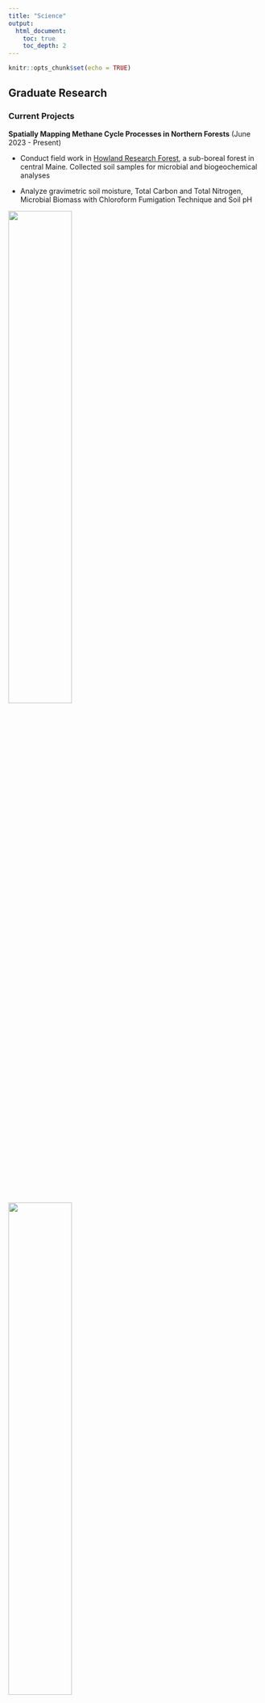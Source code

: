 ```yaml
---
title: "Science"
output: 
  html_document:
    toc: true
    toc_depth: 2
---
```


```r
knitr::opts_chunk$set(echo = TRUE)
```

## Graduate Research {.tabset .tabset-fade .tabset-pills}

### Current Projects

**Spatially Mapping Methane Cycle Processes in Northern Forests** (June 2023 - Present)

* Conduct field work in [Howland Research Forest](https://www.woodwellclimate.org/project/methane-cycling-in-northern-forests/year-1/), a sub-boreal forest in central Maine. Collected soil samples for microbial and biogeochemical analyses

* Analyze gravimetric soil moisture, Total Carbon and Total Nitrogen, Microbial Biomass with Chloroform Fumigation Technique and Soil pH

![](C:/Users/dkahn/OneDrive/Desktop/emory 2023/Emory MS in ENVS Thesis 23-25/website/dana-website/pictures/Howland Forest - Dana Kahn (4).jpg){width=50%}

![](C:/Users/dkahn/OneDrive/Desktop/emory 2023/Emory MS in ENVS Thesis 23-25/website/dana-website/pictures/Howland Forest - Dana Kahn (3).jpg){width=50%}

### Past Projects

**Curating collections at the [Tellus Science Museum](https://tellusmuseum.org/collection/)** (May 2023 - August 2023)

* Organized, cataloged, and photographed 1500+ specimens and identified Mazon Creek, IL fossil invertebrates

* Collaborated with curator to identify 2000 new acquisitions and designated permanent and non-permanent fossils

![](C:/Users/dkahn/OneDrive/Desktop/emory 2023/Emory MS in ENVS Thesis 23-25/website/dana-website/pictures/Dana_tellus.jpg){width=70%}


### Honors

* *Honorable Mention,* National Science Foundation (NSF) Graduate Research Fellowship Program (GRFP)

* Lester Research Grant ($7000 total), Emory University Department of Environmental Sciences

* C2C Fellows Sustainability Leader, Bard Center for Environmental Policy

![](C:/Users/dkahn/OneDrive/Desktop/emory 2023/Emory MS in ENVS Thesis 23-25/website/dana-website/pictures/Howland Forest - Dana Kahn (2).jpg){width=50%}

### Outreach

#### Media
* Poster Presentation at Southeastern Biogeochemistry Symposium, Georgia State University (April 2023)
![](C:/Users/dkahn/OneDrive/Desktop/emory 2023/Emory MS in ENVS Thesis 23-25/website/dana-website/pictures/Dana_SBS_poster.jpg){width=70%}

* [Restoring Earth through Science and Songs](https://climatetalks.emory.edu/blog/restoring-earth-through-science-and-songs), Emory Climate Talks blog

#### Professional Associations

Graduate Women in Science (GWIS), Soil Science Society of America (SSSA), American Geophysical Union (AGU), Solid Waste Association of America (SWANA), Society for the Preservation of Natural History Collections (SPNHC)


## Undergraduate Research {.tabset .tabset-fade .tabset-pills}

### Past Projects

**Soil Heterogeneity on overall greenhouse gas fluxes with oxygen optodes** associated with the Emory Biogeochemistry Lab

**The Field Guide to the Gardens at the Shedd Aquarium**

* Created the first field guide to the Shedd Aquarium gardens consisting of a 70-document that describes the Migratory Bird Garden and the garden's history through interviews with staff members

**Sustainability Club Toolkit and Library**

* Designed a "How to make a sustainability club" guide with a digital library and curriculum resources tagged with Project Drawdown solutions and UN Sustainable Development Goals (SDGs)

**Founder of Climate Reality Project: Emory University Chapter and Emory Climate Coalition**

**Characterizing the electromagnetic and hydraulic properties of soil**

* University of Southern California National Science Foundation Research Experience for Undergrads (NSF REU) internship

* Conducted environmental monitoring field work at the Institute of Ecosystem Studies and installed soil senor network to collect temperature, matric potential, and dielectric constant or organic soil

***

### Honors

* Enchanted Wings Scholarship, Alpha Nu Chapter of Theta Nu Xi Multicultural Sorority Inc.

* Ceres Global Scholarship Winner

* Da Vinci Talks Finalist with IDEAS (Interdisciplinary Exploration and Scholarship) Week

* Department of Environmental Sciences Green Career Internship Fund Award ($5000)

***

### Publications

1. D. Kahn, “Restoring Earth through Science and Songs,” 15-Aug -2023. Emory Climate Talks. https://climatetalks.emory.edu/blog/restoring-earth-through-science-and-songs.

2. Akbar, R.; Silva, A.; Chen, R. H.; Golestani, N.; Bakian-Dogaheh, K.; Kannan, A.; Kahn, D.; Moghaddam, M.; Entekhabi,D., “Recent Progress and Development in Energy Efficient and Smart in situ Wireless Sensor Networks: SoilSCAPE,”
vol. 2019, 2019. https://ui.adsabs.harvard.edu/abs/2019AGUFMIN23C..20A/abstract.

3. D. Kahn, “Encouraging Women in Science Programs: An Intern’s Perspective,” 30-Mar -2019. https://osf.io/q8cnz.

4. Mayer P.; Hodge K.; Kahn D.; Best M.; Dryer Y.; Pritza M.; Nelson J.; Wittry J. 2018 “Interns and Volunteers Crucial in
Curating and Digitizing Fossil Invertebrates in the Field Museum’s Fast Growing Mazon Creek Collection,” Biodiversity Information Science and Standards 2: e25942. https://doi.org/10.3897/biss.2.25942.


***